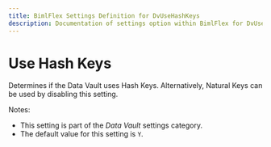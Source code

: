---
title: BimlFlex Settings Definition for DvUseHashKeys
description: Documentation of settings option within BimlFlex for DvUseHashKeys
---
<head>
  <meta name="varigenceProduct" content="BimlFlex"></meta>
  <meta name="varigenceArticleType" content="Reference"></meta>
</head>


# Use Hash Keys

Determines if the Data Vault uses Hash Keys. Alternatively, Natural Keys can be used by disabling this setting.

Notes:

* This setting is part of the *Data Vault* settings category.
* The default value for this setting is `Y`.
